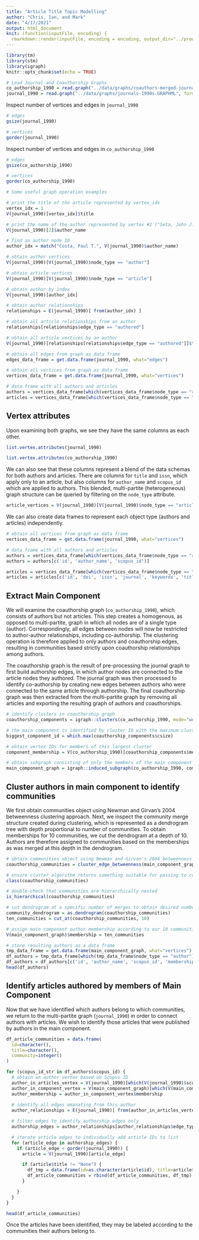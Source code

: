```yaml
---
title: "Article Title Topic Modelling"
author: "Chris, Ian, and Mark"
date: "4/17/2021"
output: html_document
knit: (function(inputFile, encoding) {
  rmarkdown::render(inputFile, encoding = encoding, output_dir="../products") })
---
```


```r
library(tm)
library(stm)
library(igraph)
knitr::opts_chunk$set(echo = TRUE)
```

```r
# Load Journal and Coauthorship Graphs
co_authorship_1990 = read.graph("../data/graphs/coauthors-merged-journals-1990s.GRAPHML", format = "graphml")
journal_1990 = read.graph("../data/graphs/journals-1990s.GRAPHML", format = "graphml")
```

Inspect number of vertices and edges in `journal_1990`

```r
# edges
gsize(journal_1990)

# vertices
gorder(journal_1990)
```

Inspect number of vertices and edges in `co_authorship_1990`

```r
# edges
gsize(co_authorship_1990)

# vertices
gorder(co_authorship_1990)
```

```r
# Some useful graph operation examples

# print the title of the article represented by vertex_idx
vertex_idx = 1
V(journal_1990)[vertex_idx]$title

# print the name of the author represented by vertex #2 ("Seta, John J.")
V(journal_1990)[2]$author_name

# find an author node ID
author_idx = match("Costa, Paul T.", V(journal_1990)$author_name)

# obtain author vertices
V(journal_1990)[V(journal_1990)$node_type == "author"]

# obtain article vertices
V(journal_1990)[V(journal_1990)$node_type == "article"]

# obtain author by index
V(journal_1990)[author_idx]

# obtain author relationships
relationships = E(journal_1990)[ from(author_idx) ]

# obtain all article relationships from an author
relationships[relationships$edge_type == "authored"]

# obtain all article vertices by an author
V(journal_1990)[relationships[relationships$edge_type == "authored"]]$title

# obtain all edges from graph as data frame
edges_data_frame = get.data.frame(journal_1990, what="edges")

# obtain all vertices from graph as data frame
vertices_data_frame = get.data.frame(journal_1990, what="vertices")

# data frame with all authors and articles
authors = vertices_data_frame[which(vertices_data_frame$node_type == "author"),]
articles = vertices_data_frame[which(vertices_data_frame$node_type == "article"),]
```

## Vertex attributes

Upon examining both graphs, we see they have the same columns as each other.

```r
list.vertex.attributes(journal_1990)
```

```r
list.vertex.attributes(co_authorship_1990)
```

We can also see that these columns represent a blend of the data schemas for both authors and articles.
There are columns for `title` and `issn`, which apply only to an article, but also columns for `author_name` and `scopus_id` which are applied to authors.
This blended, multi-partite (heterogeneous) graph structure can be queried by filtering on the `node_type` attribute.

```r
article_vertices = V(journal_1990)[V(journal_1990)$node_type == "article"]
```

We can also create data frames to represent each object type (authors and articles) independently.

```r
# obtain all vertices from graph as data frame
vertices_data_frame = get.data.frame(journal_1990, what="vertices")

# data frame with all authors and articles
authors = vertices_data_frame[which(vertices_data_frame$node_type == "author"),]
authors = authors[c('id', 'author_name', 'scopus_id')]

articles = vertices_data_frame[which(vertices_data_frame$node_type == "article"),]
articles = articles[c('id', 'doi', 'issn', 'journal', 'keywords', 'title', 'abstract', 'cover_date')]
```

## Extract Main Component

We will examine the coauthorship graph (`co_authorship_1990`), which consists of authors but not articles.
This step creates a homogenous, as opposed to multi-partite, graph in which all nodes are of a single type (author).
Correspondingly, all edges between nodes will now be restricted to author-author relationships, including co-authorship.
The clustering operation is therefore applied to only authors and coauthorship edges, resulting in communities based strictly upon coauthorship relationships among authors.

The coauthorship graph is the result of pre-processing the journal graph to first build authorship edges, in which author nodes are connected to the article nodes they authored.
The journal graph was then processed to identify co-authorship by creating new edges between authors who were connected to the same article through authorship.
The final coauthorship graph was then extracted from the multi-partite graph by removing all articles and exporting the resulting graph of authors and coauthorships.

```r
# identify clusters in coauthorship graph
coauthorship_components = igraph::clusters(co_authorship_1990, mode="weak")

# the main component is identified by cluster ID with the maximum cluster size
biggest_component_id = which.max(coauthorship_components$csize)

# obtain vertex IDs for members of this largest cluster
component_membership = V(co_authorship_1990)[coauthorship_components$membership == biggest_component_id]

# obtain subgraph consisting of only the members of the main component
main_component_graph = igraph::induced_subgraph(co_authorship_1990, component_membership)
```

## Cluster authors in main component to identify communities

We first obtain communities object using Newman and Girvan's 2004 betweenness clustering approach.
Next, we inspect the community merge structure created during clustering, which is represented as a dendrogram tree with depth proportional to number of communities.
To obtain memberships for 10 communities, we cut the dendrogram at a depth of 10.
Authors are therefore assigned to communities based on the memberships as was merged at this depth in the dendrogram.

```r
# obtain communities object using Newman and Girvan's 2004 betweenness clustering approach
coauthorship_communities = cluster_edge_betweenness(main_component_graph)

# ensure cluster algorithm returns something suitable for passing to communities()
class(coauthorship_communities)

# double-check that communities are hierarchically nested
is_hierarchical(coauthorship_communities)

# cut dendrogram at a specific number of merges to obtain desired number of communities
community_dendrogram = as.dendrogram(coauthorship_communities)
ten_communities = cut_at(coauthorship_communities, 10)

# assign main component author membership according to our 10 communities
V(main_component_graph)$membership = ten_communities

# store resulting authors as a data frame
tmp_data_frame = get.data.frame(main_component_graph, what="vertices")
df_authors = tmp_data_frame[which(tmp_data_frame$node_type == "author"),]
df_authors = df_authors[c('id', 'author_name', 'scopus_id', 'membership')]
head(df_authors)
```

## Identify articles authored by members of Main Component

Now that we have identified which authors belong to which communities, we return to the multi-partite graph (`journal_1990`) in order to connect authors with articles.
We wish to identify those articles that were published by authors in the main component.

```r
df_article_communities = data.frame(
  id=character(),
  title=character(),
  community=integer()
)

for (scopus_id_str in df_authors$scopus_id) {
  # obtain an author vertex based on Scopus ID
  author_in_articles_vertex = V(journal_1990)[which(V(journal_1990)$scopus_id == scopus_id_str )]
  author_in_component_vertex = V(main_component_graph)[which(V(main_component_graph)$scopus_id == scopus_id_str )]
  author_membership = author_in_component_vertex$membership
  
  # identify all edges emanating from this author
  author_relationships = E(journal_1990)[ from(author_in_articles_vertex) ]

  # filter edges to identify authorship edges only
  authorship_edges = author_relationships[author_relationships$edge_type == "authored"]

  # iterate article edges to individually add article IDs to list
  for (article_edge in authorship_edges) {
    if (article_edge < gorder(journal_1990)) {
      article = V(journal_1990)[article_edge]

      if (article$title != "None") {
        df_tmp = data.frame(id=as.character(article$id), title=article$title, community=author_membership)
        df_article_communities = rbind(df_article_communities, df_tmp)
      }

    }
  }
}

head(df_article_communities)
```

Once the articles have been identified, they may be labeled according to the communities their authors belong to.
